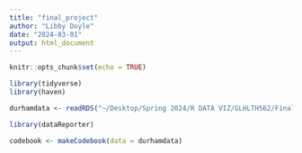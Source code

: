 ```yaml
---
title: "final_project"
author: "Libby Doyle"
date: "2024-03-01"
output: html_document
---
```


```r
knitr::opts_chunk$set(echo = TRUE)
```


```r

library(tidyverse)
library(haven)

durhamdata <- readRDS("~/Desktop/Spring 2024/R DATA VIZ/GLHLTH562/FinalProject/yg821jf8611_nc_durham_2020_04_01.rds")

library(dataReporter) 

codebook <- makeCodebook(data = durhamdata) 



```

